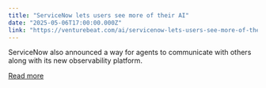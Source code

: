 ```yaml
---
title: "ServiceNow lets users see more of their AI"
date: "2025-05-06T17:00:00.000Z"
link: "https://venturebeat.com/ai/servicenow-lets-users-see-more-of-their-ai/"
---
```


ServiceNow also announced a way for agents to communicate with others along with its new observability platform.

[Read more](https://venturebeat.com/ai/servicenow-lets-users-see-more-of-their-ai/)
